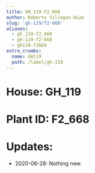 ```yaml
---
title: GH_119 F2_668
author: Roberto Villegas-Diaz
slug: 'gh-119/f2-668'
aliases:
  - gh_119-f2_668
  - gh-119-f2-668
  - gh119-f2668
extra_crumbs:
  name: GH119
  path: /label/gh-119
---
```


# **House**: GH_119
# **Plant ID**: F2_668
# **Updates**: 
 - 2020-06-28: Nothing new.
